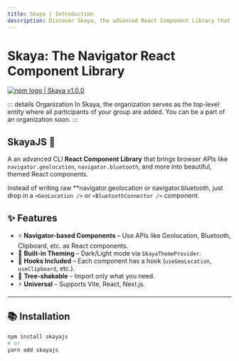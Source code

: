 ```yaml
---
title: Skaya | Introduction
description: Discover Skaya, the advanced React Component Library that supercharges your apps by exposing browser Navigator APIs as beautiful themed components.
---
```


# Skaya: The Navigator React Component Library
<div
  style={{
    display: "flex",
    alignItems: "center",
    borderRadius: "4px",
    height: "20px",
    border: "2px solid red",
    padding: "1rem",
  }}
>
  <a
    href="https://www.npmjs.com/package/skaya"
    target="_blank"
    style={{
      display: "flex",
      alignItems: "center",
      gap: "0.5rem",
      color: "#cb3837",
      textDecoration: "none",
      fontWeight: "bold"
    }}
  >
    <img
      src="/logo/npm-logo-red.png"
      alt="npm logo"
      style={{ height: "12px" }}
    />
    <span>| Skaya v1.0.0</span>
  </a>
</div>

::: details Organization
  In Skaya, the organization serves as the top-level entity where all participants of your group are added. You can be a part of an organization soon.
:::

## SkayaJS 🚀

A an advanced CLI **React Component Library** that brings browser APIs like `navigator.geolocation`, `navigator.bluetooth`, and more into beautiful, themed React components.  

Instead of writing raw **navigator.geolocation or navigator.bluetooth,
just drop in a `<GeoLocation />` or `<BluetoothConnector />` component.

## ✨ Features

- ⚡ **Navigator-based Components** – Use APIs like Geolocation, Bluetooth, Clipboard, etc. as React components.  
- 🎨 **Built-in Theming** – Dark/Light mode via `SkayaThemeProvider`.  
- 🧩 **Hooks Included** – Each component has a hook (`useGeoLocation`, `useClipboard`, etc.).  
- 🔌 **Tree-shakable** – Import only what you need.  
- ⚡ **Universal** – Supports Vite, React, Next.js.  

---

## 📚 Installation

```bash
npm install skayajs
# or
yarn add skayajs
```
